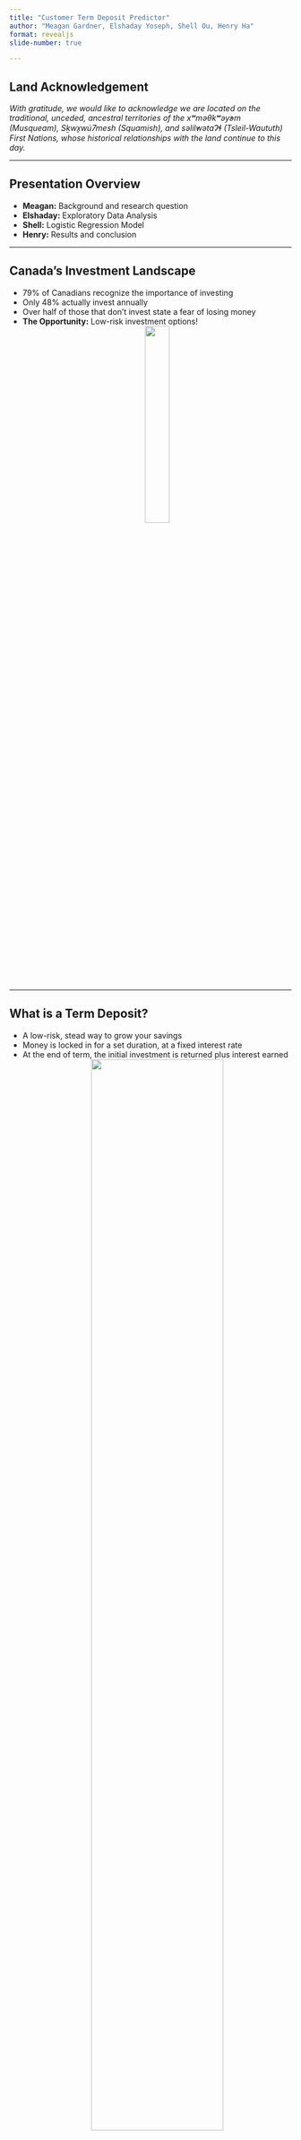 ```yaml
---
title: "Customer Term Deposit Predictor"
author: "Meagan Gardner, Elshaday Yoseph, Shell Ou, Henry Ha"
format: revealjs
slide-number: true

---
```


## Land Acknowledgement

*With gratitude, we would like to acknowledge we are located on the traditional, unceded, ancestral territories of the xʷməθkʷəy̓əm (Musqueam), Sḵwx̱wú7mesh (Squamish), and səlil̓wətaɁɬ (Tsleil-Waututh) First Nations, whose historical relationships with the land continue to this day.*

---

## Presentation Overview
- **Meagan:** Background and research question
- **Elshaday:** Exploratory Data Analysis
- **Shell:** Logistic Regression Model
- **Henry:** Results and conclusion

---

## Canada's Investment Landscape
- 79% of Canadians recognize the importance of investing
- Only 48% actually invest annually
- Over half of those that don't invest state a fear of losing money
- **The Opportunity:** Low-risk investment options!
<center>
  ![](img/money-stress.png){ width=30% }
</center>

---

## What is a Term Deposit?
- A low-risk, stead way to grow your savings
- Money is locked in for a set duration, at a fixed interest rate
- At the end of term, the initial investment is returned plus interest earned
<center>
  ![](img/TermDeposit.png){ width=70% }
</center>
---

## Our Research Goal

**We aim to determine whether a machine learning model can predict if a customer will agree to open a term deposit**

-  This will lead to:
    - More targeted calling campaigns
    - Cost effectiveness
    - Improved customer relationships.

---

## The Dataset

- Dataset obtained from UCI Machine Learning Repository
- Each row represents a bank client
- 17 features capturing client characteristics:
    - Age, marital status, education level, past interactions, days since last contact
- Binary target column

# Exploratory Data Analysis

---

## Target Variable Distribution
::: {.columns}

::: {.column width="50%"}
- 88.3% are non-subscribers.
- 11.7% are subscribers.
- we need to focus on precision and recall, not just accuracy
:::

::: {.column width="50%"}
![](img/target_variable_distribution.png)
:::

:::
---

## Balance Distribution by Subscription Status
::: {.columns}

::: {.column width="50%"}
- Subscribers generally have higher balances compared to non-subscribers.
- There are significant outliers for both groups.
- Balance could be a strong predictor for subscription.
:::

::: {.column width="50%"}
![](img/balance_distribution.png){fig-align="center" width="100%"}
:::

:::

---

## Feature Densities by Class
::: {.columns}

::: {.column width="50%"}
- Age: Subscribers are concentrated in middle-aged groups.
- Balance: Subscribers tend to have higher balances.
- Campaign: Fewer contact attempts are common for most clients.
:::

::: {.column width="50%"}
![](img/age_distribution_density.png){fig-align="center" width="100%"}
:::

:::
---

## Correlation Heatmap
::: {.columns}

::: {.column width="50%"}
- Most features exhibit weak correlations.
- Moderate correlation observed between:
    - pdays (days since last contact) and previous (number of prior contacts).
:::

::: {.column width="50%"}
![](img/feature_densities_by_class.png){fig-align="center" width="100%"}
:::

:::
---

## Key Insights
- Dataset Imbalance:
    - Requires class balancing to improve predictions.
- Feature Selection:
    - Balance and contact-related features are likely key predictors.
- Preprocessing:
    - Addressed missing values and removed irrelevant features.

# The Model

---

## Logistic Regression Model Overview

- **Why Logistic Regression?**
  - Simple 
  - Interpretable 

- **Key Features Used in the Model:**
  - **Balance**
  - **Campaign and Previous Contact**
  - **Contact Method**

---

## Handling Dataset Imbalance

- **Challenge**:
  - The dataset is highly imbalanced, 11.7% subscribers.
  - The model would overpredict non-subscribers.

- **Solution**:
  - Applied class balancing techniques:
    - Weight adjustments to penalize misclassification of subscribers.

---

## Model Training Process

1. **Data Preprocessing**:
   - Standardized numerical features (e.g., balance, age).
   - One-hot encoded categorical variables (e.g., job, education, contact).

2. **Logistic Regression**:
   - Binary classification model with sigmoid activation.
   - Outputs probabilities for subscription likelihood.


---

## Model Evaluation Metrics

- **Key Metrics Used**:
  - **Precision**: Focus on positive predictions (subscribers).
  - **Recall**: Measure of sensitivity for subscriber identification.
  - **AUC-ROC**: Overall performance across thresholds.

- **Why These Metrics?**
  - Precision and recall balance is critical for imbalanced datasets.
  - AUC-ROC provides a broader perspective on model performance.


# Results and Discussion

## Confusion Matrix

::: {.columns}

::: {.column width="50%"}
- Successfully filters out 71.3% of non-subscribers
- Good recall for subscribers (0.65)
- Low precision for subscribers (0.24).
- 3 times better than dummy 
:::

::: {.column width="50%"}
![](img/Confusion_Matrix.png){fig-align="center" width="100%"}
:::

:::

---

## Precision-Recall Curve
::: {.columns}

::: {.column width="50%"}
- Precision-recall trade-off based on decision threshold
- Impact of threshold adjustments on precision and recall metrics
- Average precision (AP) score is 0.33

:::

::: {.column width="50%"}
![](img/PR_curve.png){fig-align="center" width="100%"}
:::

:::

---

## ROC Curve
::: {.columns}

::: {.column width="50%"}
- AUC score of 0.75 suggests moderate predictive power.
- Useful for assessing model performance across thresholds.


:::

::: {.column width="50%"}
![](img/ROC_curve.png){fig-align="center" width="100%"}
:::

:::

---

## Limitations

::: {.columns}

::: {.column width="50%"}
- Dataset Imbalance
- Model Scope
- Feature Limitations
- Parameter Optimization

:::

::: {.column width="50%"}
![](img/lim.png){fig-align="center" width="100%"}
:::

:::

---

## Future Research Directions

::: {.columns}

::: {.column width="50%"}
1) Advanced Models
2) Additional Features
3) Economic Context
4) Oversampling Techniques
5) Optimal Parameter Tuning

:::

::: {.column width="50%"}
![](img/dir.png){fig-align="center" width="100%"}
:::

:::

## Conclusion

1) Impactful Insights: Identified key predictors.
2) Model Effectiveness: Demonstrated improvements over the dummy model.
3) Room for Improvement: Explained current limitations.
4) Future Enhancements: Mentioned a few improvements.
5) Practical Benefits: Optimized stategy has many benefits.


# Questions?

---